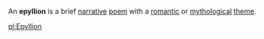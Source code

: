 An '''epyllion''' is a brief [[narrative]] [[poem]] with a [[romantic]] or [[mythological]] [[theme]].

{{poetry-stub}}

[[pl:Epyllion]]